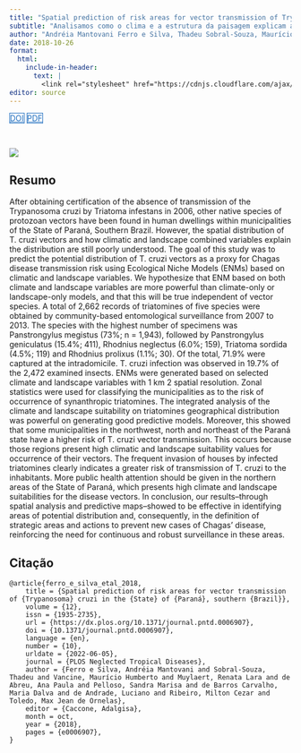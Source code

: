 ```yaml
---
title: "Spatial prediction of risk areas for vector transmission of Trypanosoma cruzi in the State of Paraná, southern Brazil"
subtitle: "Analisamos como o clima e a estrutura da paisagem explicam a adequabilidade ambiental de Triatomas que podem estar infestados com Trypanosoma cruzi em municípios do Estado do Paraná."
author: "Andréia Mantovani Ferro e Silva, Thadeu Sobral-Souza, Maurício Humberto Vancine, Renata Lara Muylaert, Ana Paula de Abreu, Sandra Marisa Pelloso, Maria Dalva de Barros Carvalho, Luciano de Andrade, Milton Cezar Ribeiro, Max Jean de Ornelas Toledo"
date: 2018-10-26
format:
  html:
    include-in-header: 
      text: |
        <link rel="stylesheet" href="https://cdnjs.cloudflare.com/ajax/libs/font-awesome/6.5.0/css/all.min.css">
editor: source
---
```


<div class="mt-4 d-flex flex-row flex-wrap gap-1 justify-content-left justify-content-sm-start" role="group" aria-label="Links">
  <a href="https://doi.org/10.1371/journal.pntd.0006907" class="btn btn-custom text-capitalize" target="_blank"><i class="ai ai-doi me-1"></i>DOI</a>
  <a href="/publications/2018-ferro-e-silva-etal.pdf" class="btn btn-custom text-capitalize" target="_blank"><i class="bi bi-file-earmark-pdf me-1"></i>PDF</a>
</div>

<style>
  .btn-custom {
    background-color: white;
    border: 1px solid #1c6cbe; /* Borda azul */
    color: #1c6cbe; /* Texto azul */
    transition: background-color 0.3s, color 0.3s;
  }
  .btn-custom:hover {
    background-color: #1c6cbe; /* Cor de fundo azul ao passar o mouse */
    color: white; /* Texto branco */
  }
</style>

<br> 

![](featured.png)

## Resumo

After obtaining certification of the absence of transmission of the Trypanosoma cruzi by Triatoma infestans in 2006, other native species of protozoan vectors have been found in human dwellings within municipalities of the State of Paraná, Southern Brazil. However, the spatial distribution of T. cruzi vectors and how climatic and landscape combined variables explain the distribution are still poorly understood. The goal of this study was to predict the potential distribution of T. cruzi vectors as a proxy for Chagas disease transmission risk using Ecological Niche Models (ENMs) based on climatic and landscape variables. We hypothesize that ENM based on both climate and landscape variables are more powerful than climate-only or landscape-only models, and that this will be true independent of vector species. A total of 2,662 records of triatomines of five species were obtained by community-based entomological surveillance from 2007 to 2013. The species with the highest number of specimens was Panstrongylus megistus (73%; n = 1,943), followed by Panstrongylus geniculatus (15.4%; 411), Rhodnius neglectus (6.0%; 159), Triatoma sordida (4.5%; 119) and Rhodnius prolixus (1.1%; 30). Of the total, 71.9% were captured at the intradomicile. T. cruzi infection was observed in 19.7% of the 2,472 examined insects. ENMs were generated based on selected climate and landscape variables with 1 km 2 spatial resolution. Zonal statistics were used for classifying the municipalities as to the risk of occurrence of synanthropic triatomines. The integrated analysis of the climate and landscape suitability on triatomines geographical distribution was powerful on generating good predictive models. Moreover, this showed that some municipalities in the northwest, north and northeast of the Paraná state have a higher risk of T. cruzi vector transmission. This occurs because those regions present high climatic and landscape suitability values for occurrence of their vectors. The frequent invasion of houses by infected triatomines clearly indicates a greater risk of transmission of T. cruzi to the inhabitants. More public health attention should be given in the northern areas of the State of Paraná, which presents high climate and landscape suitabilities for the disease vectors. In conclusion, our results–through spatial analysis and predictive maps–showed to be effective in identifying areas of potential distribution and, consequently, in the definition of strategic areas and actions to prevent new cases of Chagas’ disease, reinforcing the need for continuous and robust surveillance in these areas.

## Citação

```
@article{ferro_e_silva_etal_2018,
    title = {Spatial prediction of risk areas for vector transmission of {Trypanosoma} cruzi in the {State} of {Paraná}, southern {Brazil}},
    volume = {12},
    issn = {1935-2735},
    url = {https://dx.plos.org/10.1371/journal.pntd.0006907},
    doi = {10.1371/journal.pntd.0006907},
    language = {en},
    number = {10},
    urldate = {2022-06-05},
    journal = {PLOS Neglected Tropical Diseases},
    author = {Ferro e Silva, Andréia Mantovani and Sobral-Souza, Thadeu and Vancine, Maurício Humberto and Muylaert, Renata Lara and de Abreu, Ana Paula and Pelloso, Sandra Marisa and de Barros Carvalho, Maria Dalva and de Andrade, Luciano and Ribeiro, Milton Cezar and Toledo, Max Jean de Ornelas},
    editor = {Caccone, Adalgisa},
    month = oct,
    year = {2018},
    pages = {e0006907},
}
```
